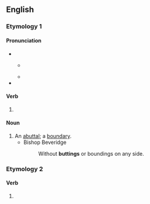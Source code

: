 ==English==

===Etymology 1===

====Pronunciation====
* {{IPA|/ˈbʌtɪŋ/|lang=en}}
** {{a|GenAm}} {{IPA|[ˈbʌɾɪŋ]|lang=en}}
** {{homophones|budding|lang=en}}
* {{rhymes|ʌtɪŋ|lang=en}}

====Verb====
{{head|en|verb form}}

# {{present participle of|butt|lang=en|nocat=1}}

====Noun====
{{en-noun}}

# An [[abuttal]]; a [[boundary]].
#* Bishop Beveridge
#*: Without '''buttings''' or boundings on any side.

===Etymology 2===

====Verb====
{{head|en|verb form}}

# {{present participle of|but|lang=en|nocat=1}}
